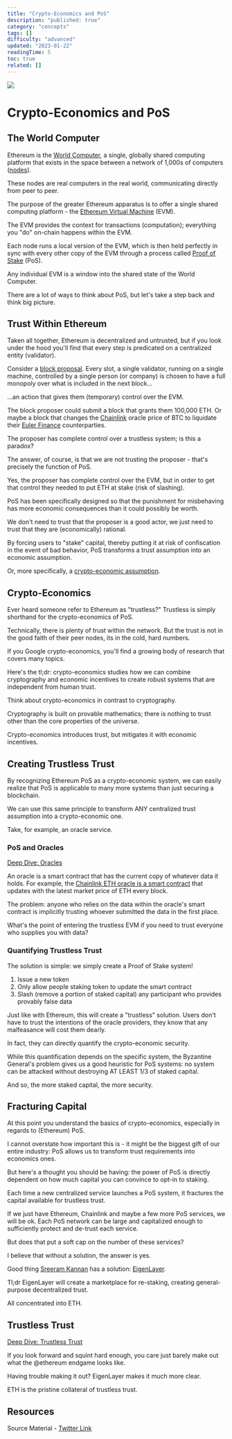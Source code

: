 ```yaml
---
title: "Crypto-Economics and PoS"
description: "published: true"
category: "concepts"
tags: []
difficulty: "advanced"
updated: "2023-01-22"
readingTime: 5
toc: true
related: []
---
```


![](/images/crypto-economics-banner.png)

# Crypto-Economics and PoS

## The World Computer

Ethereum is the [World Computer](https://inevitableeth.com/home/ethereum/world-computer), a single, globally shared computing platform that exists in the space between a network of 1,000s of computers ([nodes](https://inevitableeth.com/home/ethereum/node)). 

These nodes are real computers in the real world, communicating directly from peer to peer. 

The purpose of the greater Ethereum apparatus is to offer a single shared computing platform - the [Ethereum Virtual Machine](https://inevitableeth.com/home/ethereum/evm) (EVM).

The EVM provides the context for transactions (computation); everything you "do" on-chain happens within the EVM.

Each node runs a local version of the EVM, which is then held perfectly in sync with every other copy of the EVM through a process called [Proof of Stake](https://inevitableeth.com/home/ethereum/pos) (PoS).

Any individual EVM is a window into the shared state of the World Computer.

There are a lot of ways to think about PoS, but let's take a step back and think big picture.

## Trust Within Ethereum

Taken all together, Ethereum is decentralized and untrusted, but if you look under the hood you'll find that every step is predicated on a centralized entity (validator).

Consider a [block proposal](/ethereum/block-proposal). Every slot, a single validator, running on a single machine, controlled by a single person (or company) is chosen to have a full monopoly over what is included in the next block...

...an action that gives them (temporary) control over the EVM.

The block proposer could submit a block that grants them 100,000 ETH. Or maybe a block that changes the [Chainlink](https://chain.link/) oracle price of BTC to liquidate their [Euler Finance](https://www.euler.finance/) counterparties.

The proposer has complete control over a trustless system; is this a paradox?

The answer, of course, is that we are not trusting the proposer - that's precisely the function of PoS.

Yes, the proposer has complete control over the EVM, but in order to get that control they needed to put ETH at stake (risk of slashing).

PoS has been specifically designed so that the punishment for misbehaving has more economic consequences than it could possibly be worth.

We don't need to trust that the proposer is a good actor, we just need to trust that they are (economically) rational.

By forcing users to "stake" capital, thereby putting it at risk of confiscation in the event of bad behavior, PoS transforms a trust assumption into an economic assumption.

Or, more specifically, a [crypto-economic assumption](https://www.youtube.com/watch?v=pKqdjaH1dRo).

## Crypto-Economics

Ever heard someone refer to Ethereum as "trustless?" Trustless is simply shorthand for the crypto-economics of PoS.

Technically, there is plenty of trust within the network. But the trust is not in the good faith of their peer nodes, its in the cold, hard numbers.

If you Google crypto-economics, you'll find a growing body of research that covers many topics.

Here's the tl;dr: crypto-economics studies how we can combine cryptography and economic incentives to create robust systems that are independent from human trust.

Think about crypto-economics in contrast to cryptography.

Cryptography is built on provable mathematics; there is nothing to trust other than the core properties of the universe.

Crypto-economics introduces trust, but mitigates it with economic incentives.

## Creating Trustless Trust

By recognizing Ethereum PoS as a crypto-economic system, we can easily realize that PoS is applicable to many more systems than just securing a blockchain.

We can use this same principle to transform ANY centralized trust assumption into a crypto-economic one.

Take, for example, an oracle service.

### PoS and Oracles

[Deep Dive: Oracles](/concepts/oracle)

An oracle is a smart contract that has the current copy of whatever data it holds. For example, the [Chainlink ETH oracle is a smart contract](https://etherscan.io/address/0x5f4ec3df9cbd43714fe2740f5e3616155c5b8419) that updates with the latest market price of ETH every block.

The problem: anyone who relies on the data within the oracle's smart contract is implicitly trusting whoever submitted the data in the first place.

What's the point of entering the trustless EVM if you need to trust everyone who supplies you with data?

### Quantifying Trustless Trust

The solution is simple: we simply create a Proof of Stake system!

1.  Issue a new token
2.  Only allow people staking token to update the smart contract
3.  Slash (remove a portion of staked capital) any participant who provides provably false data

Just like with Ethereum, this will create a "trustless" solution. Users don't have to trust the intentions of the oracle providers, they know that any malfeasance will cost them dearly.

In fact, they can directly quantify the crypto-economic security.

While this quantification depends on the specific system, the Byzantine General's problem gives us a good heuristic for PoS systems: no system can be attacked without destroying AT LEAST 1/3 of staked capital.

And so, the more staked capital, the more security.

## Fracturing Capital

At this point you understand the basics of crypto-economics, especially in regards to (Ethereum) PoS.

I cannot overstate how important this is - it might be the biggest gift of our entire industry: PoS allows us to transform trust requirements into economics ones.

But here's a thought you should be having: the power of PoS is directly dependent on how much capital you can convince to opt-in to staking.

Each time a new centralized service launches a PoS system, it fractures the capital available for trustless trust.

If we just have Ethereum, Chainlink and maybe a few more PoS services, we will be ok. Each PoS network can be large and capitalized enough to sufficiently protect and de-trust each service.

But does that put a soft cap on the number of these services?

I believe that without a solution, the answer is yes. 

Good thing [Sreeram Kannan](https://twitter.com/sreeramkannan) has a solution: [EigenLayer](/ethereum/eigenlayer).

Tl;dr EigenLayer will create a marketplace for re-staking, creating general-purpose decentralized trust.

All concentrated into ETH.

## Trustless Trust

[Deep Dive: Trustless Trust](/ethereum/trustless-trust)

If you look forward and squint hard enough, you care just barely make out what the @ethereum endgame looks like.

Having trouble making it out? EigenLayer makes it much more clear.

ETH is the pristine collateral of trustless trust.

## Resources

Source Material - [Twitter Link](https://twitter.com/logarithmicrex/status/1617331111457361926)
